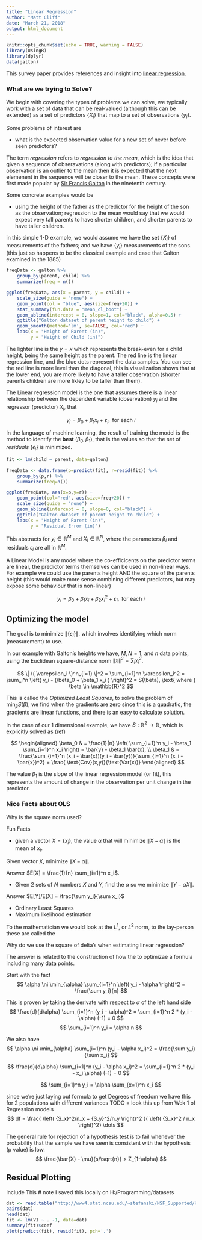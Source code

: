 ```yaml
---
title: "Linear Regression"
author: "Matt Cliff"
date: "March 21, 2018"
output: html_document
---
```


```r
knitr::opts_chunk$set(echo = TRUE, warning = FALSE)
library(UsingR)
library(dplyr)
data(galton)
```


This survey paper provides references and insight into  [linear regression](https://en.wikipedia.org/wiki/Linear_regression). 

### What are we trying to Solve?

We begin with covering the types of problems we can solve, we typically work with a set of data that can be real-valued (although this can be extended) as a set of predictors $\{ X_i \}$ that map to a set of observations $\{ y_i \}$. 

Some problems of interest are

* what is the expected observation value for a new set of never before seen predictors?

The term *regression* refers to *regression to the mean*, which is the idea that given a sequence of obseravations (along with predictors); if a particular observation is an outlier to the mean then it is expected that the next elemenent in the sequence will be closer to the mean. These concepts were first made popular by [Sir Francis Galton](https://en.wikipedia.org/wiki/Sir_Francis_Galton) in the ninetenth century.

Some concrete examples would be

* using the height of the father as the predictor for the height of the son as the observation; regression to the mean would say that we would expect very tall parents to have shorter children, and shorter parents to have taller children.

in this simple 1-D example, we would assume we have the set $\{ X_i \}$ of measurements of the fathers; and we have $\{ y_i \}$ measurements of the sons. (this just so happens to be the classical example and case that Galton examined in the 1885)

```r

freqData <- galton %>%
    group_by(parent, child) %>%
    summarize(freq = n())

ggplot(freqData, aes(x = parent, y = child)) +
    scale_size(guide = "none") + 
    geom_point(col = "blue", aes(size=freq+20)) +
    stat_summary(fun.data = "mean_cl_boot") +
    geom_abline(intercept = 0, slope=1, col="black", alpha=0.5) +
    ggtitle("Galton dataset of parent height to child") +
    geom_smooth(method='lm', se=FALSE, col="red") +
    labs(x = "Height of Parent (in)", 
         y = "Height of Child (in)")


```


The lighter line is the $y=x$ which represents the break-even for a child height, being the same height as the parent. The red line is the linear regression line, and the blue dots represent the data samples.  You can see the red line is more level than the diagonal, this is visualization shows that at the lower end, you are more likely to have a taller observation (shorter parents children are more likley to be taller than them).

The Linear regression model is the one that assumes there is a linear relationship between the dependent variable (observation) $y_i$ and the regressor (predictor) $X_i$, that

$$
y_i = \beta_0 + \beta_1 x_i + \varepsilon_i, \text{ for each } i
$$

In the language of machine learning, the result of training the model is the method to identify the **best** $( \beta_0, \beta_1 )$, that is the values so that the set of *residuals* $\{ \epsilon_i \}$ is minimized.


```r
fit <- lm(child ~ parent, data=galton)

freqData <- data.frame(p=predict(fit), r=resid(fit)) %>%
    group_by(p,r) %>%
    summarize(freq=n())

ggplot(freqData, aes(x=p,y=r)) +
    geom_point(col="red", aes(size=freq+20)) +
    scale_size(guide = "none") + 
    geom_abline(intercept = 0, slope=0, col="black") +
    ggtitle("Galton dataset of parent height to child") +
    labs(x = "Height of Parent (in)", 
         y = "Residual Error (in)")


```


This abstracts for $y_i \in \mathbb{R}^M$ and $X_i \in \mathbb{R}^N$,  where the parameters $\beta_i$ and residuals $\epsilon_i$ are all in $\mathbb{R}^M$.

A Linear Model is any model where the co-efficicents on the predictor terms are linear, the predictor terms themselves can be used in non-linear ways. For example we could use the parents height AND the square of the parents height (this would make more sense combining different predictors, but may expose some behaviour that is non-linear)

$$
y_i = \beta_0 + \beta_1 x_i + \beta_2 x_i^2 + \varepsilon_i, \text{ for each } i
$$

## Optimizing the model

The goal is to minimize $\| \{ \varepsilon_i \} \|$, which involves identifying which norm (measurement) to use.

In our example with Galton's heights we have, $M, N = 1$, and $n$ data points, using the Euclidean square-distance norm $\| x \|^2 = \sum_i x_i^2$.

$$
\| \{ \varepsilon_i \}^n_{i=1} \|^2 = \sum_{i=1}^n \varepsilon_i^2 
= \sum_i^n \left( y_i - (\beta_0 + \beta_1 x_i )  \right)^2
= S(\beta), \text{ where } \beta \in \mathbb{R}^2
$$

This is called the *Optimized Least Squares*, to solve the problem of $\min_\beta S(\beta)$, we find when the gradients are zero since this is a quadratic, the gradients are linear functions, and there is an easy to calculate solution.

In the case of our 1 dimensional example, we have $S : \mathbb{R}^2 \to \mathbb{R}$, which is explicitly solved as ([ref](https://en.wikipedia.org/wiki/Simple_linear_regression#cite_note-5))

$$
\begin{aligned}
\beta_0 & = \frac{1}{n} \left( \sum_{i=1}^n y_i - \beta_1 \sum_{i=1}^n x_i \right) =  \bar{y} - \beta_1 \bar{x}, \\
\beta_1 & = \frac{\sum_{i=1}^n (x_i - \bar{x})(y_i - \bar{y})}{\sum_{i=1}^n (x_i - \bar{x})^2} = \frac{ \text{Cov}(x,y)}{\text{Var(x)}}
\end{aligned}
$$



The value $\beta_1$ is the slope of the linear regression model (or fit), this represents the amount of change in the observation per unit change in the predictor.


### Nice Facts about OLS

Why is the square norm used?

Fun Facts
 
 * given a vector $X = \{ x_i \}$, the value $\alpha$ that will minimize $\| X - \alpha \|$ is the mean of $x_i$.
 
 Given vector $X$, minimize $\| X - \alpha \|$.
 
 Answer $E[X] = \frac{1}{n} \sum_{i=1}^n x_i$.
 
 
* Given 2 sets of $N$ numbers $X$ and $Y$, find the $\alpha$ so we minimize $\| Y - \alpha X \|$.

Answer $E[Y]/E[X] = \frac{\sum y_i}{\sum x_i}$
 
 
* Ordinary Least Squares
* Maximum likelihood estimation



To the mathematician we would look at the $L^1$, or $L^2$ norm, to the lay-person these are called the 

Why do we use the square of delta's when estimating linear regression?

The answer is related to the construction of how the to optimizae a formula including many data points.

Start with the fact
$$
\alpha \ni \min_{\alpha} \sum_{i=1}^n \left( y_i - \alpha \right)^2 = \frac{\sum y_i}{n}
$$

This is proven by taking the derivate with respect to $\alpha$ of the left hand side
$$
\frac{d}{d\alpha} \sum_{i=1}^n (y_i - \alpha)^2 =
\sum_{i=1}^n 2 * (y_i - \alpha) (-1) = 0
$$
$$
\sum_{i=1}^n y_i = \alpha  n
$$

We also have
$$
\alpha \ni \min_{\alpha} \sum_{i=1}^n (y_i - \alpha x_i)^2 = \frac{\sum y_i}{\sum x_i}
$$


$$
\frac{d}{d\alpha} \sum_{i=1}^n (y_i - \alpha x_i)^2 =
\sum_{i=1}^n 2 * (y_i - x_i \alpha) (-1) = 0
$$

$$
\sum_{i=1}^n y_i = \alpha \sum_{x=1}^n   x_i
$$

since we're just laying out formula  to get Degrees of freedom we have this for 2 populations with different variances  TODO = look this up from Wek 1 of Regression models
$$
df = \frac{ \left( {S_x}^2/n_x + {S_y}^2/n_y \right)^2 }{ \left( {S_x}^2 / n_x \right)^2} \dots
$$


The general rule for rejection of a hypothesis test is to fail whenever the probability that the sample we have seen is consistent with the hypothesis (p value) is low.
$$
\frac{\bar{X} - \mu}{s/\sqrt{n}} > Z_{1-\alpha}
$$

## Residual Plotting
Include This
#  note I saved this locally on H:/Programming/datasets
```r
dat <- read.table("http://www4.stat.ncsu.edu/~stefanski/NSF_Supported/Hidden_Images/orly_owl_files/orly_owl_Lin_4p_5_flat.txt", header=FALSE)
pairs(dat)
head(dat)
fit <- lm(V1 ~ . -1, data=dat)
summary(fit)$coef
plot(predict(fit), resid(fit), pch='.')
```

